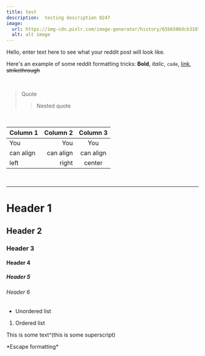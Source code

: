 ```yaml
---
title: test
description:  testing description 0247
image:
  url: https://img-cdn.pixlr.com/image-generator/history/65bb506dcb310754719cf81f/ede935de-1138-4f66-8ed7-44bd16efc709/medium.webp
  alt: alt image
---
```

Hello, enter text here to see what your reddit post will look like.

Here's an example of some reddit formatting tricks:
**Bold**, *italic*, `code`, [link](http://redditpreview.com), ~~strikethrough~~

&nbsp;

>Quote
>>Nested quote

&nbsp;

| Column 1   | Column 2    | Column 3     |
|:-----------|------------:|:------------:|
| You        |          You|     You     
| can align  |    can align|  can align   
| left       |        right|   center    

&nbsp;

---

# Header 1
## Header 2
### Header 3
#### Header 4
##### Header 5
###### Header 6

- Unordered list

1. Ordered list

This is some text^(this is some superscript)

\*Escape formatting\*
